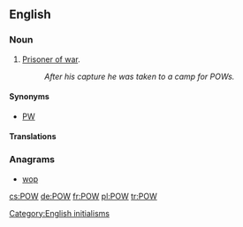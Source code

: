 {{also|pow}}
==English==

===Noun===
{{en-noun}}

# [[prisoner of war#English|Prisoner of war]].
#: ''After his capture he was taken to a camp for POWs.''

====Synonyms====
* [[PW]] {{qualifier|Canada|military}}

====Translations====
{{trans-top|initialism of prisoner of war}}
{{trans-mid}}
{{trans-bottom}}

===Anagrams===
* [[wop#English|wop]]

[[Category:English initialisms]]

[[cs:POW]]
[[de:POW]]
[[fr:POW]]
[[pl:POW]]
[[tr:POW]]